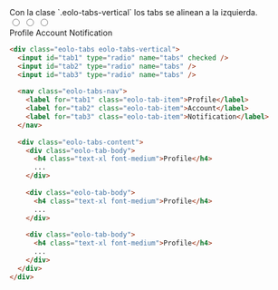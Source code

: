 
<DemoCard title="Verical izquierda">

<DemoCardDescription>
Con la clase `.eolo-tabs-vertical` los tabs se alinean a la izquierda.
</DemoCardDescription>

<div>
  <div className="eolo-tabs eolo-tabs-vertical">
    <input id="tab3_1" type="radio" name="tabs-left" defaultChecked />
    <input id="tab3_2" type="radio" name="tabs-left" />
    <input id="tab3_3" type="radio" name="tabs-left" />
    <nav className="eolo-tabs-nav">
      <label htmlFor="tab3_1" className="eolo-tab-item">Profile</label>
      <label htmlFor="tab3_2" className="eolo-tab-item">Account</label>
      <label htmlFor="tab3_3" className="eolo-tab-item">Notification</label>
    </nav>
    <BasicContent />
  </div>
</div>

```html
<div class="eolo-tabs eolo-tabs-vertical">
  <input id="tab1" type="radio" name="tabs" checked />
  <input id="tab2" type="radio" name="tabs" />
  <input id="tab3" type="radio" name="tabs" />
  
  <nav class="eolo-tabs-nav">
    <label for="tab1" class="eolo-tab-item">Profile</label>
    <label for="tab2" class="eolo-tab-item">Account</label>
    <label for="tab3" class="eolo-tab-item">Notification</label>
  </nav>
  
  <div class="eolo-tabs-content">
    <div class="eolo-tab-body">
      <h4 class="text-xl font-medium">Profile</h4>
      ...
    </div>
    
    <div class="eolo-tab-body">
      <h4 class="text-xl font-medium">Profile</h4>
      ...
    </div>
    
    <div class="eolo-tab-body">
      <h4 class="text-xl font-medium">Profile</h4>
      ...
    </div>
  </div>
</div>
```

</DemoCard>